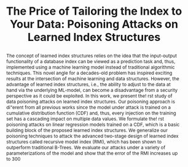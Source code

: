 ---
title: "The Price of Tailoring the Index to Your Data: Poisoning Attacks on Learned Index Structures"
abstract: The concept of learned index structures relies on the idea that the input-output functionality of a database index can be viewed as a prediction task and, thus, implemented using a machine learning model instead of traditional algorithmic techniques. This novel angle for a decades-old problem has inspired exciting results at the intersection of machine learning and data structures. However, the advantage of learned index structures, i.e., the ability to adjust to the data at hand via the underlying ML-model, can become a disadvantage from a security perspective as it could be exploited. In this work, we present the! rst study of data poisoning attacks on learned index structures. Our poisoning approach is di"erent from all previous works since the model under attack is trained on a cumulative distribution function (CDF) and, thus, every injection on the training set has a cascading impact on multiple data values. We formulate the! rst poisoning attacks on linear regression models trained on a CDF, which is a basic building block of the proposed learned index structures. We generalize our poisoning techniques to attack the advanced two-stage design of learned index structures called recursive model index (RMI), which has been shown to outperform traditional B-Trees. We evaluate our attacks under a variety of parameterizations of the model and show that the error of the RMI increases up to 300
status: Evgenios M Kornaropoulos, Silei Ren, Roberto Tamassia; SIGMOD 2022
url: https://dl.acm.org/doi/abs/10.1145/3514221.3517867 
order: 2
---